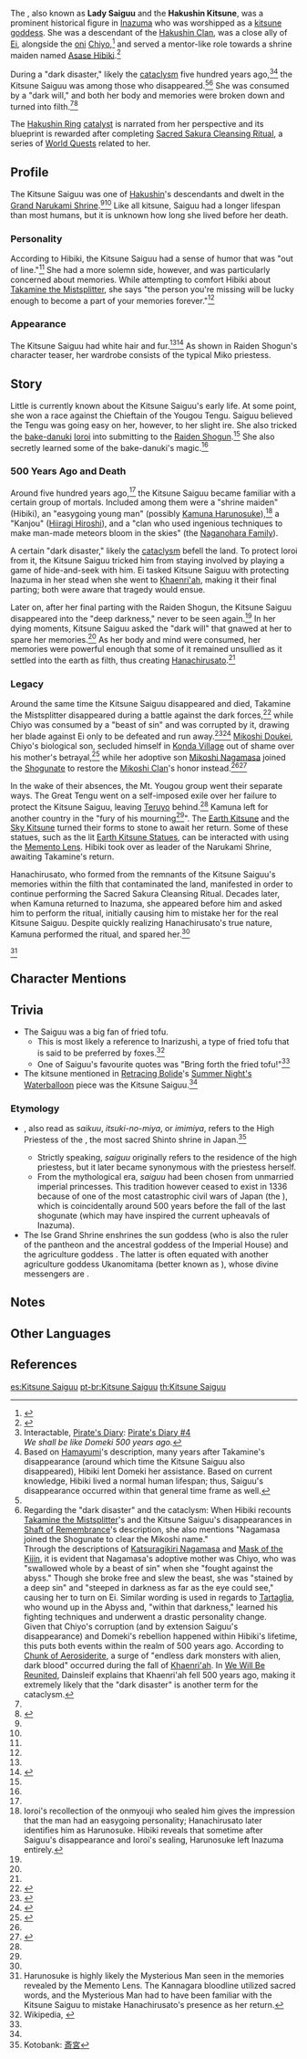 {{Character Infobox
|image            = NPC Kitsune Saiguu.png
|realname         = <!-- she is only referred by titles and her real name remains unknown ("the" Kitsune Saiguu in her quests and "the" Hakushin Kitsune (JP: 白辰の狐 "the Fox of Hakushin") in Hakushin Ring -->
|type             = Historical
|deceased         = Past
|region           = Inazuma
|affiliation      = Hakushin Clan
|affiliation2     = Grand Narukami Shrine
|affiliation3     = Ei
|ancestry         = [[Hakushin Clan]]
|title            = Lady Kitsune
}}
The {{Lang|'''Kitsune Saiguu'''|ja={{rubi|狐|きつね|斎|さい|宮|ぐう}}|ja_tl=Fox High Priestess}}, also known as '''Lady Saiguu''' and the '''Hakushin Kitsune''', was a prominent historical figure in [[Inazuma]] who was worshipped as a [[kitsune]] [[god]]dess. She was a descendant of the [[Hakushin Clan]], was a close ally of [[Ei]], alongside the [[oni]] [[Chiyo]],<ref name="Hakushin Ring">{{Ref/Weapon|Hakushin Ring}}</ref> and served a mentor-like role towards a shrine maiden named [[Asase Hibiki]].<ref name="Shimenawa">{{Ref/ArtiSet|Shimenawa's Reminiscence}}</ref>

During a "dark disaster," likely the [[cataclysm]] five hundred years ago,<ref name="500 years">Interactable, [[Pirate's Diary]]: [[Pirate's Diary#Pirate's Diary #4|Pirate's Diary #4]]<br />''We shall be like Domeki 500 years ago.''</ref><ref group="Note">Based on [[Hamayumi]]'s description, many years after Takamine's disappearance (around which time the Kitsune Saiguu also disappeared), Hibiki lent Domeki her assistance. Based on current knowledge, Hibiki lived a normal human lifespan; thus, Saiguu's disappearance occurred within that general time frame as well.</ref> the Kitsune Saiguu was among those who disappeared.<ref name="Shimenawa" /><ref group="Note">Regarding the "dark disaster" and the cataclysm: When Hibiki recounts [[Takamine the Mistsplitter]]'s and the Kitsune Saiguu's disappearances in [[Shimenawa's Reminiscence#Shaft of Remembrance|Shaft of Remembrance]]'s description, she also mentions "Nagamasa joined the Shogunate to clear the Mikoshi name."<br />Through the descriptions of [[Katsuragikiri Nagamasa]] and [[Mask of the Kijin]], it is evident that Nagamasa's adoptive mother was Chiyo, who was "swallowed whole by a beast of sin" when she "fought against the abyss." Though she broke free and slew the beast, she was "stained by a deep sin" and "steeped in darkness as far as the eye could see," causing her to turn on Ei. Similar wording is used in regards to [[Tartaglia/Lore#Character Story 4|Tartaglia]], who wound up in the Abyss and, "within that darkness," learned his fighting techniques and underwent a drastic personality change.<br />Given that Chiyo's corruption (and by extension Saiguu's disappearance) and Domeki's rebellion happened within Hibiki's lifetime, this puts both events within the realm of 500 years ago. According to [[Chunk of Aerosiderite]], a surge of "endless dark monsters with alien, dark blood" occurred during the fall of [[Khaenri'ah]]. In [[We Will Be Reunited]], Dainsleif explains that Khaenri'ah fell 500 years ago, making it extremely likely that the "dark disaster" is another term for the cataclysm.</ref> She was consumed by a "dark will," and both her body and memories were broken down and turned into filth.<ref name="Hakushin Ring" /><ref name="Yougou Cleansing">{{Ref/Quest|Yougou Cleansing}}</ref>

The [[Hakushin Ring]] [[catalyst]] is narrated from her perspective and its blueprint is rewarded after completing [[Sacred Sakura Cleansing Ritual]], a series of [[World Quest]]s related to her.

==Profile==
The Kitsune Saiguu was one of [[Hakushin]]'s descendants and dwelt in the [[Grand Narukami Shrine]].<ref name="Hakushin Ring" /><ref name="Shimenawa" /> Like all kitsune, Saiguu had a longer lifespan than most humans, but it is unknown how long she lived before her death.

===Personality===
{{Quote
|Losing one's memory is no different from losing one's life. It is like death amidst darkness eternal.
|Kitsune Saiguu<ref name = "Shimenawa" />
}}
According to Hibiki, the Kitsune Saiguu had a sense of humor that was "out of line."<ref name="Shimenawa" /> She had a more solemn side, however, and was particularly concerned about memories. While attempting to comfort Hibiki about [[Takamine the Mistsplitter]], she says "the person you're missing will be lucky enough to become a part of your memories forever."<ref name="Shimenawa" />

===Appearance===
The Kitsune Saiguu had white hair and fur.<ref name="Shimenawa" /><ref name="Tanuki-Bayashi">{{Ref/Quest|Tanuki-Bayashi in the Forest}}</ref> As shown in Raiden Shogun's character teaser, her wardrobe consists of the typical Miko priestess.

==Story==
Little is currently known about the Kitsune Saiguu's early life. At some point, she won a race against the Chieftain of the Yougou Tengu. Saiguu believed the Tengu was going easy on her, however, to her slight ire. She also tricked the [[bake-danuki]] [[Ioroi]] into submitting to the [[Raiden Shogun]].<ref name="Hakushin Ring" /> She also secretly learned some of the bake-danuki's magic.<ref name="Tanuki-Bayashi" />

===500 Years Ago and Death===
{{Quote
|Do not be blinded. Do not waver. Keep walking the path that you believe in.|The Kitsune Saiguu to the Raiden Shogun, before their final parting<ref name = "Yougou Cleansing" />
}}
Around five hundred years ago,<ref name="500 years" /> the Kitsune Saiguu became familiar with a certain group of mortals. Included among them were a "shrine maiden" (Hibiki), an "easygoing young man" (possibly [[Kamuna Harunosuke]]),<ref group="Note">Ioroi's recollection of the onmyouji who sealed him gives the impression that the man had an easygoing personality; Hanachirusato later identifies him as Harunosuke. Hibiki reveals that sometime after Saiguu's disappearance and Ioroi's sealing, Harunosuke left Inazuma entirely.</ref> a "Kanjou" ([[Hiiragi Hiroshi]]), and a "clan who used ingenious techniques to make man-made meteors bloom in the skies" (the [[Naganohara Family]]).

A certain "dark disaster," likely the [[cataclysm]] befell the land. To protect Ioroi from it, the Kitsune Saiguu tricked him from staying involved by playing a game of hide-and-seek with him. Ei tasked Kitsune Saiguu with protecting Inazuma in her stead when she went to [[Khaenri'ah]], making it their final parting; both were aware that tragedy would ensue.

Later on, after her final parting with the Raiden Shogun, the Kitsune Saiguu disappeared into the "deep darkness," never to be seen again.<ref name="Shimenawa" /> In her dying moments, Kitsune Saiguu asked the "dark will" that gnawed at her to spare her memories.<ref name="Hakushin Ring" /> As her body and mind were consumed, her memories were powerful enough that some of it remained unsullied as it settled into the earth as filth, thus creating [[Hanachirusato]].<ref name="Yougou Cleansing" />

===Legacy===
Around the same time the Kitsune Saiguu disappeared and died, Takamine the Mistsplitter disappeared during a battle against the dark forces,<ref>{{Ref/Weapon|Mistsplitter Reforged}}</ref> while Chiyo was consumed by a "beast of sin" and was corrupted by it, drawing her blade against Ei only to be defeated and run away.<ref>{{Ref/Item|Mask of the Kijin}}</ref><ref>{{Ref/Item|Narukami's Affection}}</ref> [[Iwakura Doukei|Mikoshi Doukei]], Chiyo's biological son, secluded himself in [[Konda Village]] out of shame over his mother's betrayal,<ref>{{Ref/ArtiSet|Emblem of Severed Fate}}</ref> while her adoptive son [[Mikoshi Nagamasa]] joined the [[Shogunate]] to restore the [[Mikoshi Clan]]'s honor instead.<ref name="Shimenawa" /><ref>{{Ref/Weapon|Katsuragikiri Nagamasa}}</ref>

In the wake of their absences, the Mt. Yougou group went their separate ways. The Great Tengu went on a self-imposed exile over her failure to protect the Kitsune Saiguu, leaving [[Teruyo]] behind.<ref name="Shimenawa" /> Kamuna left for another country in the "fury of his mourning<ref name="Shimenawa" />". The [[Earth Kitsune]] and the [[Sky Kitsune]] turned their forms to stone to await her return. Some of these statues, such as the lit [[Earth Kitsune Statue]]s, can be interacted with using the [[Memento Lens]]. Hibiki took over as leader of the Narukami Shrine, awaiting Takamine's return.

Hanachirusato, who formed from the remnants of the Kitsune Saiguu's memories within the filth that contaminated the land, manifested in order to continue performing the Sacred Sakura Cleansing Ritual. Decades later, when Kamuna returned to Inazuma, she appeared before him and asked him to perform the ritual, initially causing him to mistake her for the real Kitsune Saiguu. Despite quickly realizing Hanachirusato's true nature, Kamuna performed the ritual, and spared her.<ref name="Ref/Quest|Sacrificial Offering">{{Ref/Quest|Sacrificial Offering}}</ref><ref group="Note">Harunosuke is highly likely the Mysterious Man seen in the memories revealed by the Memento Lens. The Kannagara bloodline utilized sacred words, and the Mysterious Man had to have been familiar with the Kitsune Saiguu to mistake Hanachirusato's presence as her return.</ref>

==Character Mentions==
{{Character Mentions}}

==Trivia==
*The Saiguu was a big fan of fried tofu.
**This is most likely a reference to Inarizushi, a type of fried tofu that is said to be preferred by foxes.<ref>Wikipedia, {{w|Sushi#Inarizushi|Sushi § Inarizushi}}</ref>
**One of Saiguu's favourite quotes was "Bring forth the fried tofu!"<ref name="Sacrificial Offering"/>
*The kitsune mentioned in [[Retracing Bolide]]'s [[Retracing Bolide#Summer Night's Waterballoon|Summer Night's Waterballoon]] piece was the Kitsune Saiguu.<ref name="Hakushin Ring" />

===Etymology===
*{{Lang|''{{w|Saiō|Saiguu}}''|ja=斎宮|ja_tl=purification shrine}}, also read as ''saikuu'', ''itsuki-no-miya'', or ''imimiya'', refers to the High Priestess of the {{w|Ise Grand Shrine}}, the most sacred Shinto shrine in Japan.<ref name="kotobank">Kotobank: [https://kotobank.jp/word/%E6%96%8E%E5%AE%AE-67778 斎宮]</ref>
**Strictly speaking, ''saiguu'' originally refers to the residence of the high priestess, but it later became synonymous with the priestess herself.
**From the mythological era, ''saiguu'' had been chosen from unmarried imperial princesses. This tradition however ceased to exist in 1336 because of one of the most catastrophic civil wars of Japan (the {{w|Nanboku-chō period|Nanbokuchou War}}), which is coincidentally around 500 years before the fall of the last shogunate (which may have inspired the current upheavals of Inazuma).
*The Ise Grand Shrine enshrines the sun goddess {{w|Amaterasu}} (who is also the ruler of the pantheon and the ancestral goddess of the Imperial House) and the agriculture goddess {{w|Toyoukebime}}. The latter is often equated with another agriculture goddess Ukanomitama (better known as {{w|Inari Ōkami|Inari}}), whose divine messengers are {{Lang|foxes|ja=狐|ja_rm=kitsune}}.

==Notes==
{{Reflist|note=1}}

==Other Languages==
{{Other Languages
|en      = Kitsune Saiguu
|zhs     = 狐斋宫{{Sino|zh|ja}}
|zhs_rm  = Hú Zhāigōng
|zht     = 狐齋宮{{Sino|zh|ja}}
|zht_rm  = Hú Zhāigōng
|zh_tl   = 
|ja      = {{Rubi|狐|きつね|斎|さい|宮|ぐう}}
|ja_rm   = Kitsune Saiguu
|ja_tl   = Fox High Priestess
|ko      = {{tt|호재궁|狐齋宮}}
|ko_rm   = Ho Jaegung
|ko_tl   = Fox High Priestess
|es      = Sacerdotisa Kitsune
|es_tl   = Kitsune Priestess
|fr      = Kitsune Saiguu
|ru      = Кицунэ Сайгу
|th      = Kitsune Saiguu
|vi      = Ngài Kitsune
|vi_tl   = 
|de      = Kitsune Saiguu
|id      = Kitsune Saiguu
|pt      = Kitsune Saiguu
}}

==References==
{{Reflist|2}}

[[es:Kitsune Saiguu]]
[[pt-br:Kitsune Saiguu]]
[[th:Kitsune Saiguu]]